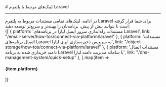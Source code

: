 

<Layout>
<Head>
<title>مستندات لینک‌های مرتبط با برنامه‌های Laravel - لیارا</title>
</Head>
# لینک‌های مرتبط با پلتفرم Laravel 
<hr className="mb-2" />
در ادامه، لینک‌های تمامی مستندات مربوط به پلتفرم Laravel برای شما قرار گرفته است تا بتوانید بیش از پیش، برنامه‌تان را بهینه‌تر و سریع‌تر توسعه دهید:
<div className='h-2' />
<div className="grid md:grid-cols-1 gap-4">
            {[
    { platform: 'مستندات راه‌اندازی سرور ایمیل لیارا در برنامه‌های Laravel', link: "/email-server/how-tos/connect-via-platform/laravel" },
    { platform: 'مستندات اتصال برنامه‌های Laravel به سرویس ذخیره‌سازی ابری لیارا', link: "/object-storage/how-tos/connect-via-platform/laravel" },
    { platform: 'مستندات اتصال دامنه خریداری شده به برنامه Laravel با سامانه مدیریت دامنه لیارا', link: "/dns-management-system/quick-setup" },
  ].map(item =>
    <Link href={item.link}>
    <Card className="flex cursor-pointer w-full items-center justify-between">
        <div className="flex items-center gap-3">
        <h4>
            {item.platform}
        </h4>
        </div>
        <GoArrowLeft className="ml-1" />
    </Card>
    </Link>
            )}
          </div>

</Layout>